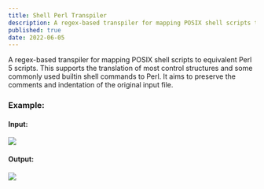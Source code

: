 ```yaml
---
title: Shell Perl Transpiler
description: A regex-based transpiler for mapping POSIX shell scripts to equivalent Perl 5 scripts.
published: true
date: 2022-06-05
---
```


A regex-based transpiler for mapping POSIX shell scripts to equivalent Perl 5 scripts. This supports the translation of most control structures and some commonly used builtin shell commands to Perl. It aims to preserve the comments and indentation of the original input file.

### Example:

#### Input:

![](https://github.com/Tymotex/ShellPerlTranspiler/raw/master/images/SeriesSh.png)

#### Output:

![](https://github.com/Tymotex/ShellPerlTranspiler/raw/master/images/SeriesPl.png)
